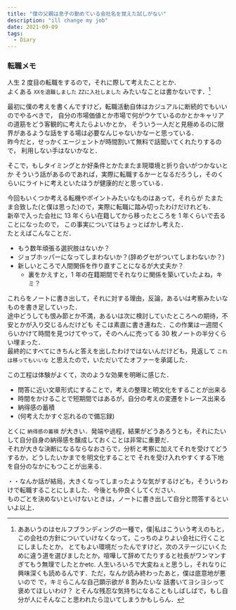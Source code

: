 ```yaml
---
title: "僕の父親は息子の勤めている会社名を覚えた試しがない"
description: "ill change my job"
date: 2021-09-09
tags:
  - Diary
---
```


### 転職メモ

人生 2 度目の転職をするので，それに際して考えたこととか．  
よくある `XXを退職しました` `ZZに入社しました` みたいなことは書かないです．[^1]

最初に僕の考えを書くんですけど，転職活動自体はカジュアルに断続的でもいいのでやるべきで，
自分の市場価値とか市場で何がウケているのかとかキャリアの道筋をどう客観的に考えたらよいかとか，
そういう一人だと見極めるのに限界があるような話をする場は必要なんじゃないかなーと思っている．  
昨今だと，せっかくエージェントが時間割いて無料で話聞いてくれたりするので，
利用しない手はないかなと．

そこで，もしタイミングとか好条件とかたまたま現環境と折り合いがつかないとか
そういう話があるのであれば，実際に転職するかーとなるだろうし，そのくらいにライトに考えといたほうが健康的だと思っている．

今回もいくつか考える転機やポイントみたいなものはあって，それらが
たまたま合致した(と僕は思った)ので，実際に転職に踏み切ったわけだけれども．  
新卒で入った会社に 13 年くらい在籍してから移ったところを 1 年くらいで去ることになったので，
この事実についてはちょっとばかし考えた．  
たとえばこんなことだ．

* もう数年頑張る選択肢はないか？
* ジョブホッパーになってしまわないか？(辞めグセがついてしまわないか？)
* 新しいところで人間関係を作り直すことになるが大丈夫か？
  * 裏をかえすと，1 年の在籍期間でそれなりに関係を築いていたよね，キミ？

これらをノートに書き出して，それに対する理由，反論，あるいは考察みたいなものを書き足していった．  
途中どうしても恨み節とか不満，あるいは次に検討していたところへの期待，不安とかが入り交じるんだけども
そこは素直に書き連ねた．この作業は一週間くらいかけて時間を見つけてやって，そのへんに売ってる 30 枚ノートの半分くらい埋まった．  
最終的にすべてにきちんと答えを出したわけではないんだけども，見返して `これは移ってもいいな` と思えたので，いただいてたオファーを承諾した．

この工程は体験がよくて，次のような効果を明晰に感じた．

* 問答に近い文章形式にすることで，考えの整理と明文化をすることが出来る
* 時間をかけることで短期間ではあるが，自分の考えの変遷をトレース出来る
* 納得感の蓄積
* (何考えたかすぐ忘れるので備忘録)

とくに `納得感の蓄積` が大きい．発端や過程，結果がどうあろうとも，それにたいして自分自身の納得感を醸成しておくことは非常に重要だ．  
それが大きな決断になるならなおさらで，分析と考察に加えてそれを受けてどうするか，どうしたいかまでを明文化することで
それを受け入れやすくする下地を自分のなかにもつことが出来る．

・・なんか話が結局，大きくなってしまったような気がするけども，そういうわけで転職することにしました．今後とも仲良くしてください．  
ものごとを決めないといけないときは，ノートに書き出して自分と問答するといいよ以上．


[^1]: ああいうのはセルフブランディングの一種で，僕|私はこういう考えのもと，この会社の方針についていけなくなって，こっちのよりよい会社に行くことにしましたとか，
とてもよい環境だったんですけど，次のステージにいくために違う道を選びましたとか，喧嘩して辞めてたりすると社長がワンマンすぎてもう無理でしたとかetc. 
人生いろいろで大変ねぇと思うし，それなりに興味深くも読めるんです．ただ，なんか読み終わったあと，僕は底意地が悪いので で，キミらこんな自己顕示欲が 8 割みたいな
話書いてヨシヨシって褒めてほしいわけ？ とそんな残忍な気持ちになることもしばしばで，もし自分が人にそんなこと思われたら泣いてしまうかもしらん．
